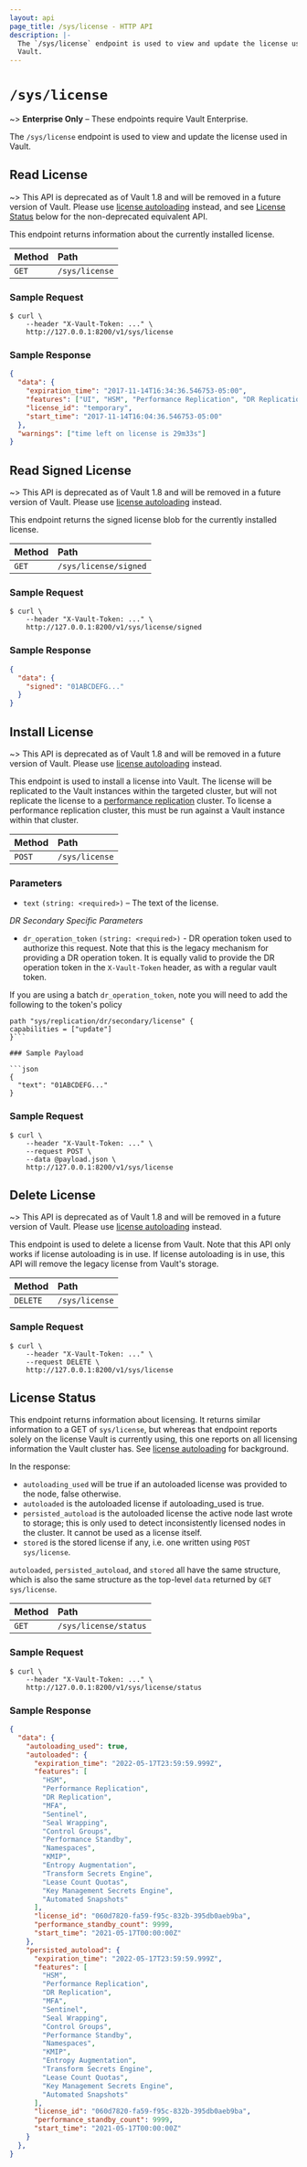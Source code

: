```yaml
---
layout: api
page_title: /sys/license - HTTP API
description: |-
  The `/sys/license` endpoint is used to view and update the license used in
  Vault.
---
```


# `/sys/license`

~> **Enterprise Only** – These endpoints require Vault Enterprise.

The `/sys/license` endpoint is used to view and update the license used in
Vault.

## Read License

~> This API is deprecated as of Vault 1.8 and will be removed in a future version of Vault.
Please use [license autoloading](/vault/docs/enterprise/license/autoloading) instead,
and see [License Status](#license-status) below for the non-deprecated equivalent API.

This endpoint returns information about the currently installed license.

| Method | Path           |
| :----- | :------------- |
| `GET`  | `/sys/license` |

### Sample Request

```shell-session
$ curl \
    --header "X-Vault-Token: ..." \
    http://127.0.0.1:8200/v1/sys/license
```

### Sample Response

```json
{
  "data": {
    "expiration_time": "2017-11-14T16:34:36.546753-05:00",
    "features": ["UI", "HSM", "Performance Replication", "DR Replication"],
    "license_id": "temporary",
    "start_time": "2017-11-14T16:04:36.546753-05:00"
  },
  "warnings": ["time left on license is 29m33s"]
}
```

## Read Signed License

~> This API is deprecated as of Vault 1.8 and will be removed in a future version of Vault.
Please use [license autoloading](/vault/docs/enterprise/license/autoloading) instead.

This endpoint returns the signed license blob for the currently installed license.

| Method | Path           |
| :----- | :------------- |
| `GET`  | `/sys/license/signed` |

### Sample Request

```shell-session
$ curl \
    --header "X-Vault-Token: ..." \
    http://127.0.0.1:8200/v1/sys/license/signed
```

### Sample Response

```json
{
  "data": {
    "signed": "01ABCDEFG..."
  }
}
```

## Install License

~> This API is deprecated as of Vault 1.8 and will be removed in a future version of Vault.
Please use [license autoloading](/vault/docs/enterprise/license/autoloading) instead.

This endpoint is used to install a license into Vault.  The license will be
replicated to the Vault instances within the targeted cluster, but will not
replicate the license to a [performance replication](/vault/docs/enterprise/replication) cluster. To license a
performance replication cluster, this must be run against a Vault instance within that cluster.

| Method | Path           |
| :----- | :------------- |
| `POST` | `/sys/license` |

### Parameters

- `text` `(string: <required>)` – The text of the license.

_DR Secondary Specific Parameters_

- `dr_operation_token` `(string: <required>)` - DR operation token used to authorize this request.
Note that this is the legacy mechanism for providing a DR operation token. It is
equally valid to provide the DR operation token in the `X-Vault-Token` header, as
with a regular vault token.

If you are using a batch `dr_operation_token`, note you will need to add the following to the token's policy

```# Manage license for DR Secondary
path "sys/replication/dr/secondary/license" {
capabilities = ["update"]
}```

### Sample Payload

```json
{
  "text": "01ABCDEFG..."
}
```

### Sample Request

```shell-session
$ curl \
    --header "X-Vault-Token: ..." \
    --request POST \
    --data @payload.json \
    http://127.0.0.1:8200/v1/sys/license
```

## Delete License

~> This API is deprecated as of Vault 1.8 and will be removed in a future version of Vault.
Please use [license autoloading](/vault/docs/enterprise/license/autoloading) instead.

This endpoint is used to delete a license from Vault. Note that this API only works if license autoloading is in use.
If license autoloading is in use, this API will remove the legacy license from Vault's storage.

| Method | Path           |
| :----- | :------------- |
| `DELETE`  | `/sys/license` |


### Sample Request

```shell-session
$ curl \
    --header "X-Vault-Token: ..." \
    --request DELETE \
    http://127.0.0.1:8200/v1/sys/license
```

## License Status

This endpoint returns information about licensing.  It returns similar information
to a GET of `sys/license`, but whereas that endpoint reports solely on the
license Vault is currently using, this one reports on all licensing
information the Vault cluster has.  See
[license autoloading](/vault/docs/enterprise/license/autoloading) for background.

In the response:
* `autoloading_used` will be true if an autoloaded license was provided to the
  node, false otherwise.
* `autoloaded` is the autoloaded license if autoloading_used is true.
* `persisted_autoload` is the autoloaded license the active node last wrote to
  storage; this is only used to detect inconsistently licensed nodes in the
  cluster. It cannot be used as a license itself.
* `stored` is the stored license if any, i.e. one written using `POST sys/license`.

`autoloaded`, `persisted_autoload`, and `stored` all have the same structure,
which is also the same structure as the top-level `data` returned by `GET sys/license`.

| Method | Path           |
| :----- | :------------- |
| `GET`  | `/sys/license/status` |

### Sample Request

```shell-session
$ curl \
    --header "X-Vault-Token: ..." \
    http://127.0.0.1:8200/v1/sys/license/status
```

### Sample Response

```json
{
  "data": {
    "autoloading_used": true,
    "autoloaded": {
      "expiration_time": "2022-05-17T23:59:59.999Z",
      "features": [
        "HSM",
        "Performance Replication",
        "DR Replication",
        "MFA",
        "Sentinel",
        "Seal Wrapping",
        "Control Groups",
        "Performance Standby",
        "Namespaces",
        "KMIP",
        "Entropy Augmentation",
        "Transform Secrets Engine",
        "Lease Count Quotas",
        "Key Management Secrets Engine",
        "Automated Snapshots"
      ],
      "license_id": "060d7820-fa59-f95c-832b-395db0aeb9ba",
      "performance_standby_count": 9999,
      "start_time": "2021-05-17T00:00:00Z"
    },
    "persisted_autoload": {
      "expiration_time": "2022-05-17T23:59:59.999Z",
      "features": [
        "HSM",
        "Performance Replication",
        "DR Replication",
        "MFA",
        "Sentinel",
        "Seal Wrapping",
        "Control Groups",
        "Performance Standby",
        "Namespaces",
        "KMIP",
        "Entropy Augmentation",
        "Transform Secrets Engine",
        "Lease Count Quotas",
        "Key Management Secrets Engine",
        "Automated Snapshots"
      ],
      "license_id": "060d7820-fa59-f95c-832b-395db0aeb9ba",
      "performance_standby_count": 9999,
      "start_time": "2021-05-17T00:00:00Z"
    }
  },
}
```
